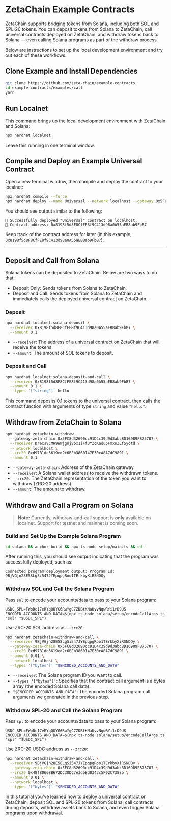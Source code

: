 # ZetaChain Example Contracts

ZetaChain supports bridging tokens from Solana, including both SOL and SPL-20
tokens. You can deposit tokens from Solana to ZetaChain, call universal
contracts deployed on ZetaChain, and withdraw tokens back to Solana — even
calling Solana programs as part of the withdraw process.

Below are instructions to set up the local development environment and try out
each of these workflows.

## Clone Example and Install Dependencies

```bash
git clone https://github.com/zeta-chain/example-contracts
cd example-contracts/examples/call
yarn
```

## Run Localnet

This command brings up the local development environment with ZetaChain and
Solana:

```bash
npx hardhat localnet
```

Leave this running in one terminal window.

## Compile and Deploy an Example Universal Contract

Open a new terminal window, then compile and deploy the contract to your
localnet:

```bash
npx hardhat compile --force
npx hardhat deploy --name Universal --network localhost --gateway 0x5FC8d32690cc91D4c39d9d3abcBD16989F875707
```

You should see output similar to the following:

```
🚀 Successfully deployed "Universal" contract on localhost.
📜 Contract address: 0x8198f5d8F8CfFE8f9C413d98a0A55aEB8ab9FbB7
```

Keep track of the contract address for later (in this example,
`0x8198f5d8F8CfFE8f9C413d98a0A55aEB8ab9FbB7`).

---

## Deposit and Call from Solana

Solana tokens can be deposited to ZetaChain. Below are two ways to do that:

- Deposit Only: Sends tokens from Solana to ZetaChain.
- Deposit and Call: Sends tokens from Solana to ZetaChain and immediately calls
  the deployed universal contract on ZetaChain.

### Deposit

```bash
npx hardhat localnet:solana-deposit \
  --receiver 0x8198f5d8F8CfFE8f9C413d98a0A55aEB8ab9FbB7 \
  --amount 0.1
```

- `--receiver`: The address of a universal contract on ZetaChain that will
  receive the tokens.
- `--amount`: The amount of SOL tokens to deposit.

### Deposit and Call

```bash
npx hardhat localnet:solana-deposit-and-call \
  --receiver 0x8198f5d8F8CfFE8f9C413d98a0A55aEB8ab9FbB7 \
  --amount 0.1 \
  --types '["string"]' hello
```

This command deposits 0.1 tokens to the universal contract, then calls the
contract function with arguments of type `string` and value `"hello"`.

## Withdraw from ZetaChain to Solana

```bash
npx hardhat zetachain-withdraw
  --gateway-zeta-chain 0x5FC8d32690cc91D4c39d9d3abcBD16989F875707 \
  --receiver DrexsvCMH9WWjgnjVbx1iFf3YZcKadupFmxnZLfSyotd \
  --network localhost \
  --zrc20 0xd97B1de3619ed2c6BEb3860147E30cA8A7dC9891 \
  --amount 0.1
```

- `--gateway-zeta-chain`: Address of the ZetaChain gateway.
- `--receiver`: A Solana wallet address to receive the withdrawn tokens.
- `--zrc20`: The ZetaChain representation of the token you want to withdraw
  (ZRC-20 address).
- `--amount`: The amount to withdraw.

## Withdraw and Call a Program on Solana

> **Note:** Currently, withdraw-and-call support is **only** available on
> localnet. Support for testnet and mainnet is coming soon.

### Build and Set Up the Example Solana Program

```bash
cd solana && anchor build && npx ts-node setup/main.ts && cd -
```

After running this, you should see output indicating that the program was
successfully deployed, such as:

```
Connected program deployment output: Program Id: 9BjVGjn28E58LgSi547JYEpqpgRoo1TErkbyXiRSNDQy
```

### Withdraw SOL and Call the Solana Program

Pass `sol` to encode your accounts/data to pass to your Solana program:

```
USDC_SPL=FWoDc17eRYqQUYG6RwYgC7ZDBtKNaUvvNqwRYi1rD9US
ENCODED_ACCOUNTS_AND_DATA=$(npx ts-node solana/setup/encodeCallArgs.ts "sol" "$USDC_SPL")
```

Use ZRC-20 SOL address as `--zrc20`:

```bash
npx hardhat zetachain-withdraw-and-call \
  --receiver 9BjVGjn28E58LgSi547JYEpqpgRoo1TErkbyXiRSNDQy \
  --gateway-zeta-chain 0x5FC8d32690cc91D4c39d9d3abcBD16989F875707 \
  --zrc20 0xd97B1de3619ed2c6BEb3860147E30cA8A7dC9891 \
  --amount 0.01 \
  --network localhost \
  --types '["bytes"]' "$ENCODED_ACCOUNTS_AND_DATA"
```

- `--receiver`: The Solana program ID you want to call.
- `--types '["bytes"]'`: Specifies that the contract call argument is a bytes
  array (the encoded Solana call data).
- `"$ENCODED_ACCOUNTS_AND_DATA"`: The encoded Solana program call arguments we
  generated in the previous step.

### Withdraw SPL-20 and Call the Solana Program

Pass `spl` to encode your accounts/data to pass to your Solana program:

```
USDC_SPL=FWoDc17eRYqQUYG6RwYgC7ZDBtKNaUvvNqwRYi1rD9US
ENCODED_ACCOUNTS_AND_DATA=$(npx ts-node solana/setup/encodeCallArgs.ts "spl" "$USDC_SPL")
```

Use ZRC-20 USDC address as `--zrc20`:

```bash
npx hardhat zetachain-withdraw-and-call \
  --receiver 9BjVGjn28E58LgSi547JYEpqpgRoo1TErkbyXiRSNDQy \
  --gateway-zeta-chain 0x5FC8d32690cc91D4c39d9d3abcBD16989F875707 \
  --zrc20 0x48f80608B672DC30DC7e3dbBd0343c5F02C738Eb \
  --amount 0.01 \
  --network localhost \
  --types '["bytes"]' "$ENCODED_ACCOUNTS_AND_DATA"
```

In this tutorial you’ve learned how to deploy a universal contract on ZetaChain,
deposit SOL and SPL-20 tokens from Solana, call contracts during deposits,
withdraw assets back to Solana, and even trigger Solana programs upon
withdrawal.
